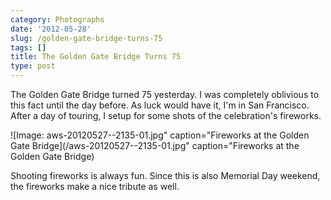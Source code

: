 ```yaml
---
category: Photographs
date: '2012-05-28'
slug: /golden-gate-bridge-turns-75
tags: []
title: The Golden Gate Bridge Turns 75
type: post
---
```



The Golden Gate Bridge turned 75 yesterday. I was completely oblivious to this fact until the day before. As luck would have it, I'm in San Francisco. After a day of touring, I setup for some shots of the celebration's fireworks. 

![Image: aws-20120527--2135-01.jpg" caption="Fireworks at the Golden Gate Bridge](/aws-20120527--2135-01.jpg" caption="Fireworks at the Golden Gate Bridge)

Shooting fireworks is always fun. Since this is also Memorial Day weekend, the fireworks make a nice tribute as well.